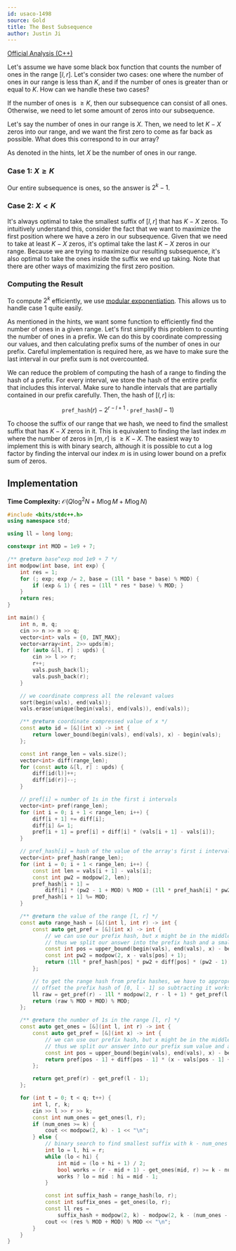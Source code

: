 ```yaml
---
id: usaco-1498
source: Gold
title: The Best Subsequence
author: Justin Ji
---
```


[Official Analysis (C++)](https://usaco.org/current/data/sol_prob2_gold_feb25.html)

<Spoiler title="Hint 1">

Let's assume we have some black box function that counts the number of ones in the range $[l, r]$. Let's consider two
cases: one where the number of ones in our range is less than $K$, and
if the number of ones is greater than or equal to $K$. How can we
handle these two cases?

</Spoiler>

<Spoiler title="Hint 2">

If the number of ones is $\geq K$, then our subsequence can consist of
all ones. Otherwise, we need to let some amount of zeros into our subsequence.

Let's say the number of ones in our range is $X$. Then, we need to let
$K-X$ zeros into our range, and we want the first zero to come as far
back as possible. What does this correspond to in our array?

</Spoiler>

<Spoiler title="Solution">

As denoted in the hints, let $X$ be the number of ones in our range.

### Case 1: $X \geq K$

Our entire subsequence is ones, so the answer is $2^k - 1$.

### Case 2: $X < K$

It's always optimal to take the smallest suffix of $[l, r]$ that
has $K - X$ zeros. To intuitively understand this, consider the fact that
we want to maximize the first position where we have a zero in our subsequence. Given that we need to take at least $K-X$ zeros, it's optimal take the last $K-X$ zeros in our range. Because we are
trying to maximize our resulting subsequence, it's also optimal to take the ones inside the suffix we end up taking.
Note that there are other ways of maximizing the first zero position.

### Computing the Result

To compute $2^k$ efficiently, we use
[modular exponentiation](/gold/modular). This allows us to handle case 1
quite easily.

As mentioned in the hints, we want some function to efficiently find the
number of ones in a given range. Let's first simplify this problem
to counting the number of ones in a prefix. We can do this by coordinate
compressing our values, and then calculating prefix sums of the number of ones in our prefix. Careful implementation is required here, as we have to make sure the last interval in our prefix sum is not overcounted.

We can reduce the problem of computing the hash of a range to finding the
hash of a prefix. For every interval, we store the hash of the entire prefix that includes this interval. Make sure to handle intervals that
are partially contained in our prefix carefully. Then, the hash of $[l, r]$ is:

$$
\texttt{pref\_hash}(r) - 2^{r - l + 1} \cdot \texttt{pref\_hash}(l - 1)
$$

To choose the suffix of our range that we hash, we need to find the
smallest suffix that has $K - X$ zeros in it. This is equivalent to finding the last index $m$ where the number of zeros in $[m, r]$ is $\geq K-X$. The easiest way to implement this is with binary search,
although it is possible to cut a log factor by finding the interval
our index $m$ is in using lower bound on a prefix sum of zeros.

## Implementation

**Time Complexity:** $\mathcal{O}(Q\log^2N + M\log M + M\log N)$

<LanguageSection>
<CPPSection>

```cpp
#include <bits/stdc++.h>
using namespace std;

using ll = long long;

constexpr int MOD = 1e9 + 7;

/** @return base^exp mod 1e9 + 7 */
int modpow(int base, int exp) {
	int res = 1;
	for (; exp; exp /= 2, base = (1ll * base * base) % MOD) {
		if (exp & 1) { res = (1ll * res * base) % MOD; }
	}
	return res;
}

int main() {
	int n, m, q;
	cin >> n >> m >> q;
	vector<int> vals = {0, INT_MAX};
	vector<array<int, 2>> upds(m);
	for (auto &[l, r] : upds) {
		cin >> l >> r;
		r++;
		vals.push_back(l);
		vals.push_back(r);
	}

	// we coordinate compress all the relevant values
	sort(begin(vals), end(vals));
	vals.erase(unique(begin(vals), end(vals)), end(vals));

	/** @return coordinate compressed value of x */
	const auto id = [&](int x) -> int {
		return lower_bound(begin(vals), end(vals), x) - begin(vals);
	};

	const int range_len = vals.size();
	vector<int> diff(range_len);
	for (const auto &[l, r] : upds) {
		diff[id(l)]++;
		diff[id(r)]--;
	}

	// pref[i] = number of 1s in the first i intervals
	vector<int> pref(range_len);
	for (int i = 0; i + 1 < range_len; i++) {
		diff[i + 1] += diff[i];
		diff[i] &= 1;
		pref[i + 1] = pref[i] + diff[i] * (vals[i + 1] - vals[i]);
	}

	// pref_hash[i] = hash of the value of the array's first i intervals
	vector<int> pref_hash(range_len);
	for (int i = 0; i + 1 < range_len; i++) {
		const int len = vals[i + 1] - vals[i];
		const int pw2 = modpow(2, len);
		pref_hash[i + 1] =
		    diff[i] * (pw2 - 1 + MOD) % MOD + (1ll * pref_hash[i] * pw2) % MOD;
		pref_hash[i + 1] %= MOD;
	}

	/** @return the value of the range [l, r] */
	const auto range_hash = [&](int l, int r) -> int {
		const auto get_pref = [&](int x) -> int {
			// we can use our prefix hash, but x might be in the middle of an interval
			// thus we split our answer into the prefix hash and a smaller interval
			const int pos = upper_bound(begin(vals), end(vals), x) - begin(vals) - 1;
			const int pw2 = modpow(2, x - vals[pos] + 1);
			return (1ll * pref_hash[pos] * pw2 + diff[pos] * (pw2 - 1)) % MOD;
		};

		// to get the range hash from prefix hashes, we have to appropriately 
		// offset the prefix hash of [0, l - 1] so subtracting it works
		ll raw = get_pref(r) - 1ll * modpow(2, r - l + 1) * get_pref(l - 1);
		return (raw % MOD + MOD) % MOD;
	};

	/** @return the number of 1s in the range [l, r] */
	const auto get_ones = [&](int l, int r) -> int {
		const auto get_pref = [&](int x) -> int {
			// we can use our prefix hash, but x might be in the middle of an interval
			// thus we split our answer into our prefix sum value and a smaller interval
			const int pos = upper_bound(begin(vals), end(vals), x) - begin(vals);
			return pref[pos - 1] + diff[pos - 1] * (x - vals[pos - 1] + 1);
		};

		return get_pref(r) - get_pref(l - 1);
	};

	for (int t = 0; t < q; t++) {
		int l, r, k;
		cin >> l >> r >> k;
		const int num_ones = get_ones(l, r);
		if (num_ones >= k) {
			cout << modpow(2, k) - 1 << "\n";
		} else {
			// binary search to find smallest suffix with k - num_ones 0s	
			int lo = l, hi = r;
			while (lo < hi) {
				int mid = (lo + hi + 1) / 2;
				bool works = (r - mid + 1) - get_ones(mid, r) >= k - num_ones;
				works ? lo = mid : hi = mid - 1;
			}

			const int suffix_hash = range_hash(lo, r);
			const int suffix_ones = get_ones(lo, r);
			const ll res =
			    suffix_hash + modpow(2, k) - modpow(2, k - (num_ones - suffix_ones));
			cout << (res % MOD + MOD) % MOD << "\n";
		}
	}
}
```

</CPPSection>
</LanguageSection>

</Spoiler>
